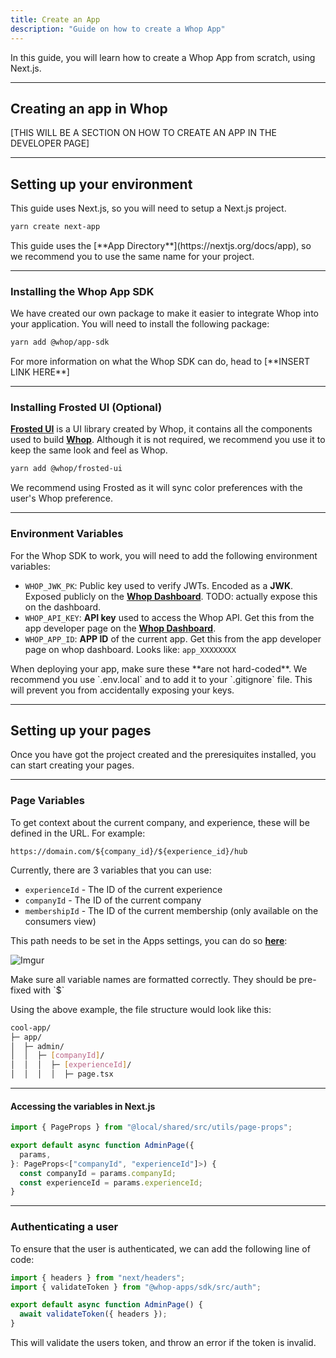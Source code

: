 ```yaml
---
title: Create an App
description: "Guide on how to create a Whop App"
---
```


In this guide, you will learn how to create a Whop App from scratch, using Next.js.

---

## Creating an app in Whop

[THIS WILL BE A SECTION ON HOW TO CREATE AN APP IN THE DEVELOPER PAGE]

---

## Setting up your environment

This guide uses Next.js, so you will need to setup a Next.js project.

```bash
yarn create next-app
```

<Note>
  This guide uses the [**App Directory**](https://nextjs.org/docs/app), so we
  recommend you to use the same name for your project.
</Note>

---

### Installing the Whop App SDK

We have created our own package to make it easier to integrate Whop into your application. You will need to install the following package:

```bash
yarn add @whop/app-sdk
```

<Note>
  For more information on what the Whop SDK can do, head to [**INSERT LINK
  HERE**]
</Note>

---

### Installing Frosted UI (Optional)

[**Frosted UI**](https://storybook.whop.com) is a UI library created by Whop, it contains all the components used to build [**Whop**](https://whop.com). Although it is not required, we recommend you use it to keep the same look and feel as Whop.

```bash
yarn add @whop/frosted-ui
```

<Note>
  We recommend using Frosted as it will sync color preferences with the user's
  Whop preference.
</Note>

---

### Environment Variables

For the Whop SDK to work, you will need to add the following environment variables:

- `WHOP_JWK_PK`: Public key used to verify JWTs. Encoded as a **JWK**. Exposed publicly on the [**Whop Dashboard**](https://dash.whop.com/settings/developer). TODO: actually expose this on the dashboard.
- `WHOP_API_KEY`: **API key** used to access the Whop API. Get this from the app developer page on the [**Whop Dashboard**](https://dash.whop.com/settings/developer).
- `WHOP_APP_ID`: **APP ID** of the current app. Get this from the app developer page on whop dashboard. Looks like: `app_XXXXXXXX`

<Note>
  When deploying your app, make sure these **are not hard-coded**. We recommend
  you use `.env.local` and to add it to your `.gitignore` file. This will
  prevent you from accidentally exposing your keys.
</Note>

---

## Setting up your pages

Once you have got the project created and the preresiquites installed, you can start creating your pages.

---

### Page Variables

To get context about the current company, and experience, these will be defined in the URL. For example:

```
https://domain.com/${company_id}/${experience_id}/hub
```

Currently, there are 3 variables that you can use:

- `experienceId` - The ID of the current experience
- `companyId` - The ID of the current company
- `membershipId` - The ID of the current membership (only available on the consumers view)

This path needs to be set in the Apps settings, you can do so [**here**](https://dash.whop.com/settings/developer):

![Imgur](https://i.imgur.com/TB1Q8ja.png)

<Note>
  Make sure all variable names are formatted correctly. They should be pre-fixed
  with `$`
</Note>

Using the above example, the file structure would look like this:

```bash
cool-app/
├─ app/
│  ├─ admin/
│  │  ├─ [companyId]/
│  │  │  ├─ [experienceId]/
│  │  │  │  ├─ page.tsx
```

---

#### Accessing the variables in Next.js

```typescript
import { PageProps } from "@local/shared/src/utils/page-props";

export default async function AdminPage({
  params,
}: PageProps<["companyId", "experienceId"]>) {
  const companyId = params.companyId;
  const experienceId = params.experienceId;
}
```

---

### Authenticating a user

To ensure that the user is authenticated, we can add the following line of code:

```typescript
import { headers } from "next/headers";
import { validateToken } from "@whop-apps/sdk/src/auth";

export default async function AdminPage() {
  await validateToken({ headers });
}
```

This will validate the users token, and throw an error if the token is invalid.
